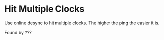 # Hit Multiple Clocks

Use online desync to hit multiple clocks. The higher the ping the easier it is.

Found by ???